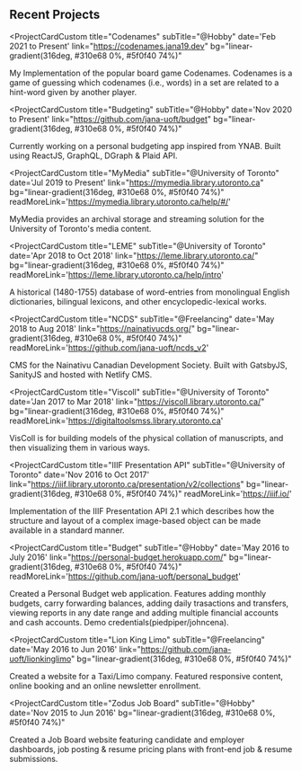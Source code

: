 
## Recent Projects

<ProjectCardCustom
  title="Codenames"
  subTitle="@Hobby"
  date='Feb 2021 to Present'
  link="https://codenames.jana19.dev"
  bg="linear-gradient(316deg, #310e68 0%, #5f0f40 74%)"
>
  My Implementation of the popular board game Codenames.
  Codenames is a game of guessing which codenames (i.e., words) in a set are related to a hint-word given by another player.

</ProjectCardCustom>

<ProjectCardCustom
  title="Budgeting"
  subTitle="@Hobby"
  date='Nov 2020 to Present'
  link="https://github.com/jana-uoft/budget"
  bg="linear-gradient(316deg, #310e68 0%, #5f0f40 74%)"
>
  Currently working on a personal budgeting app inspired from YNAB.
  Built using ReactJS, GraphQL, DGraph & Plaid API.
</ProjectCardCustom>

<ProjectCardCustom
  title="MyMedia"
  subTitle="@University of Toronto"
  date='Jul 2019 to Present'
  link="https://mymedia.library.utoronto.ca"
  bg="linear-gradient(316deg, #310e68 0%, #5f0f40 74%)"
  readMoreLink='https://mymedia.library.utoronto.ca/help/#/'
>
  MyMedia provides an archival storage and streaming solution for the University of Toronto's media content.
</ProjectCardCustom>

<ProjectCardCustom
  title="LEME"
  subTitle="@University of Toronto"
  date='Apr 2018 to Oct 2018'
  link="https://leme.library.utoronto.ca/"
  bg="linear-gradient(316deg, #310e68 0%, #5f0f40 74%)"
  readMoreLink='https://leme.library.utoronto.ca/help/intro'
>
  A historical (1480-1755) database of word-entries from monolingual English dictionaries, bilingual lexicons, and other encyclopedic-lexical works.
</ProjectCardCustom>

<ProjectCardCustom
  title="NCDS"
  subTitle="@Freelancing"
  date='May 2018 to Aug 2018'
  link="https://nainativucds.org/"
  bg="linear-gradient(316deg, #310e68 0%, #5f0f40 74%)"
  readMoreLink='https://github.com/jana-uoft/ncds_v2'
>
  CMS for the Nainativu Canadian Development Society. Built with GatsbyJS, SanityJS and hosted with Netlify CMS.
</ProjectCardCustom>

<ProjectCardCustom
  title="Viscoll"
  subTitle="@University of Toronto"
  date='Jan 2017 to Mar 2018'
  link="https://viscoll.library.utoronto.ca/"
  bg="linear-gradient(316deg, #310e68 0%, #5f0f40 74%)"
  readMoreLink='https://digitaltoolsmss.library.utoronto.ca'
>
  VisColl is for building models of the physical collation of manuscripts, and then visualizing them in various ways.
</ProjectCardCustom>

<ProjectCardCustom
  title="IIIF Presentation API"
  subTitle="@University of Toronto"
  date='Nov 2016 to Oct 2017'
  link="https://iiif.library.utoronto.ca/presentation/v2/collections"
  bg="linear-gradient(316deg, #310e68 0%, #5f0f40 74%)"
  readMoreLink='https://iiif.io/'
>
  Implementation of the IIIF Presentation API 2.1 which describes how the structure and layout of a complex image-based object can be made available in a standard manner.
</ProjectCardCustom>

<ProjectCardCustom
  title="Budget"
  subTitle="@Hobby"
  date='May 2016 to July 2016'
  link="https://personal-budget.herokuapp.com/"
  bg="linear-gradient(316deg, #310e68 0%, #5f0f40 74%)"
  readMoreLink='https://github.com/jana-uoft/personal_budget'
>
  Created a Personal Budget web application. Features adding monthly budgets, carry forwarding balances, adding daily trasactions and transfers, viewing reports in any date range and adding multiple financial accounts and cash accounts. Demo credentials(piedpiper/johncena).
</ProjectCardCustom>

<ProjectCardCustom
  title="Lion King Limo"
  subTitle="@Freelancing"
  date='May 2016 to Jun 2016'
  link="https://github.com/jana-uoft/lionkinglimo"
  bg="linear-gradient(316deg, #310e68 0%, #5f0f40 74%)"
>
  Created a website for a Taxi/Limo company. Featured responsive content, online booking and an online newsletter enrollment.
</ProjectCardCustom>

<ProjectCardCustom
  title="Zodus Job Board"
  subTitle="@Hobby"
  date='Nov 2015 to Jun 2016'
  bg="linear-gradient(316deg, #310e68 0%, #5f0f40 74%)"
>
  Created a Job Board website featuring candidate and employer dashboards, job posting & resume pricing plans with front-end job & resume submissions.
</ProjectCardCustom>
